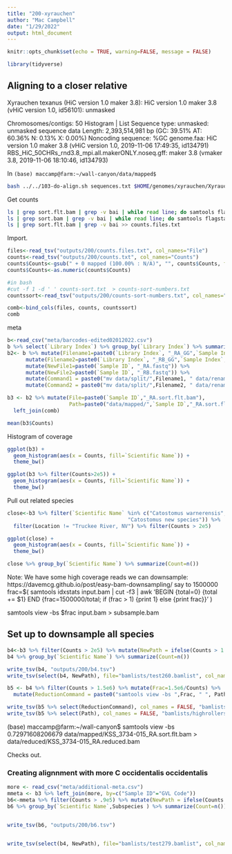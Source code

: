 ```yaml
---
title: "200-xyrauchen"
author: "Mac Campbell"
date: "1/29/2022"
output: html_document
---
```


```r
knitr::opts_chunk$set(echo = TRUE, warning=FALSE, message = FALSE)
```

```r
library(tidyverse)
```

## Aligning to a closer relative

Xyrauchen texanus (HiC version 1.0 maker 3.8): HiC version 1.0 maker 3.8 (vHiC version 1.0, id56101): unmasked

Chromosomes/contigs:	50   Histogram | List
Sequence type:	unmasked: unmasked sequence data
Length:	2,393,514,981 bp (GC: 39.51% AT: 60.36% N: 0.13% X: 0.00%)
Noncoding sequence:	%GC
genome.faa: HiC version 1.0 maker 3.8 (vHiC version 1.0, 2019-11-06 17:49:35, id134791)
RBS_HiC_50CHRs_rnd3.8_mpi.all.makerONLY.noseq.gff: maker 3.8 (vmaker 3.8, 2019-11-06 18:10:46, id134793)   


In `(base) maccamp@farm:~/wall-canyon/data/mapped$ `   
```sh
bash ../../103-do-align.sh sequences.txt $HOME/genomes/xyrauchen/Xyrauchen_texanus.faa
```

Get counts
```sh
ls | grep sort.flt.bam | grep -v bai | while read line; do samtools flagstat $line | grep mapped | head -n 1 >> counts.txt; done;
ls | grep sort.bam | grep -v bai | while read line; do samtools flagstat $line | grep mapped | head -n 1 >> counts-sort.txt; done;
ls | grep sort.flt.bam | grep -v bai >> counts.files.txt

```

Import.  
```r
files<-read_tsv("outputs/200/counts.files.txt", col_names="File")
counts<-read_tsv("outputs/200/counts.txt", col_names="Counts")
counts$Counts<-gsub(" + 0 mapped (100.00% : N/A)", "", counts$Counts, fixed = TRUE)
counts$Counts<-as.numeric(counts$Counts)

#in bash
#cut -f 1 -d ' ' counts-sort.txt  > counts-sort-numbers.txt
countssort<-read_tsv("outputs/200/counts-sort-numbers.txt", col_names="CountsSort")

comb<-bind_cols(files, counts, countssort)
comb
```

meta    
```r
b<-read_csv("meta/barcodes-edited02012022.csv")
b %>% select(`Library Index`) %>% group_by(`Library Index`) %>% summarize(Count=n())
b2<- b %>% mutate(Filename1=paste0(`Library Index`, "_RA_GG",`Sample Index`, "TGCAG.fastq")) %>% 
      mutate(Filename2=paste0(`Library Index`, "_RB_GG",`Sample Index`, "TGCAG.fastq")) %>%
      mutate(NewFile1=paste0(`Sample ID`, "_RA.fastq")) %>%
      mutate(NewFile2=paste0(`Sample ID`, "_RB.fastq")) %>%
      mutate(Command1 = paste0("mv data/split/",Filename1, " data/renamed/", `NewFile1`)) %>%
      mutate(Command2 = paste0("mv data/split/",Filename2, " data/renamed/", `NewFile2`))

```

```r
b3 <- b2 %>% mutate(File=paste0(`Sample ID`,"_RA.sort.flt.bam"), 
                    Path=paste0("data/mapped/",`Sample ID`,"_RA.sort.flt.bam" )) %>%
  left_join(comb)

mean(b3$Counts)
```

Histogram of coverage    
```r
ggplot(b3) +
  geom_histogram(aes(x = Counts, fill=`Scientific Name`)) +
  theme_bw()
```

```r
ggplot(b3 %>% filter(Counts>2e5)) +
  geom_histogram(aes(x = Counts, fill=`Scientific Name`)) +
  theme_bw()
```

Pull out related species

```r
close<-b3 %>% filter(`Scientific Name` %in% c("Catostomus warnerensis", "Catostomus fumeiventris",
                                       "Catostomus new species")) %>%
  filter(Location != "Truckee River, NV") %>% filter(Counts > 2e5)

ggplot(close) +
  geom_histogram(aes(x = Counts, fill=`Scientific Name`)) +
  theme_bw()

close %>% group_by(`Scientific Name`) %>% summarize(Count=n())
```


Note: We have some high coverage reads we can downsample: https://davemcg.github.io/post/easy-bam-downsampling/
say to 1500000    
frac=$( samtools idxstats input.bam | cut -f3 | awk 'BEGIN {total=0} {total += $1} END {frac=1500000/total; if (frac > 1) {print 1} else {print frac}}' )

samtools view -bs $frac input.bam > subsample.bam

## Set up to downsample all species
```r
b4<-b3 %>% filter(Counts > 2e5) %>% mutate(NewPath = ifelse(Counts > 1.5e6, paste0("data/reduced/",`Sample ID`,"_RA.reduced.bam"), Path))
b4 %>% group_by(`Scientific Name`) %>% summarize(Count=n())

write_tsv(b4, "outputs/200/b4.tsv")
write_tsv(select(b4, NewPath), file="bamlists/test260.bamlist", col_names = FALSE)
```

```r
b5 <- b4 %>% filter(Counts > 1.5e6) %>% mutate(Frac=1.5e6/Counts) %>% 
  mutate(ReductionCommand = paste0("samtools view -bs ",Frac, " ", Path, " > ", "data/reduced/",`Sample ID`,"_RA.reduced.bam" ))

write_tsv(b5 %>% select(ReductionCommand), col_names = FALSE, "bamlists/highrollers-reduce.sh")
write_tsv(b5 %>% select(Path), col_names = FALSE, "bamlists/highrollers.bamlist")
```


(base) maccamp@farm:~/wall-canyon$ samtools view -bs 0.72971608206679 data/mapped/KSS_3734-015_RA.sort.flt.bam > data/reduced/KSS_3734-015_RA.reduced.bam

Checks out.     

### Creating alignnment with more C occidentalis occidentalis
```r
more <- read_csv("meta/additional-meta.csv")
mmeta <- b3 %>% left_join(more, by=c("Sample ID"="GVL Code"))
b6<-mmeta %>% filter(Counts > .9e5) %>% mutate(NewPath = ifelse(Counts > 1.5e6, paste0("data/reduced/",`Sample ID`,"_RA.reduced.bam"), Path))
b6 %>% group_by(`Scientific Name`,Subspecies ) %>% summarize(Count=n())


write_tsv(b6, "outputs/200/b6.tsv")


write_tsv(select(b4, NewPath), file="bamlists/test279.bamlist", col_names = FALSE)
```

